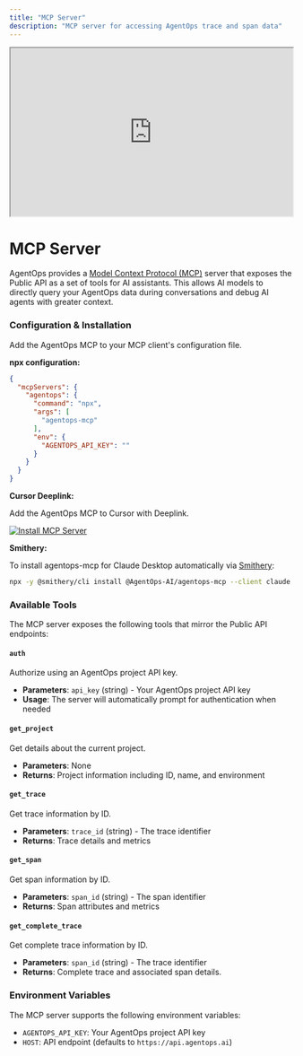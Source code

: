 ```yaml
---
title: "MCP Server"
description: "MCP server for accessing AgentOps trace and span data"
---
```


<iframe
  width="100%"
  height="300"
  src="https://www.youtube.com/embed/lTa3Sk8C4f0?si=3r7GO8N1Csh0P9C5RR"
  title="AgentOps MCP Server"
  allow="accelerometer; autoplay; clipboard-write; encrypted-media; gyroscope; picture-in-picture"
  allowFullScreen
></iframe>

# MCP Server

AgentOps provides a [Model Context Protocol (MCP)](https://modelcontextprotocol.io/) server that exposes the Public API as a set of tools for AI assistants. This allows AI models to directly query your AgentOps data during conversations and debug AI agents with greater context.

### Configuration & Installation

Add the AgentOps MCP to your MCP client's configuration file.

**npx configuration:**
```json
{
  "mcpServers": {
    "agentops": {
      "command": "npx",
      "args": [
        "agentops-mcp"
      ],
      "env": {
        "AGENTOPS_API_KEY": ""
      }
    }
  }
}
```

**Cursor Deeplink:**

Add the AgentOps MCP to Cursor with Deeplink.

[![Install MCP Server](https://cursor.com/deeplink/mcp-install-dark.svg)](https://cursor.com/install-mcp?name=agentops&config=eyJjb21tYW5kIjoibnB4IGFnZW50b3BzLW1jcCIsImVudiI6eyJBR0VOVE9QU19BUElfS0VZIjoiIn19)

**Smithery:**

To install agentops-mcp for Claude Desktop automatically via [Smithery](https://smithery.ai/server/@AgentOps-AI/agentops-mcp):

```bash
npx -y @smithery/cli install @AgentOps-AI/agentops-mcp --client claude
```

### Available Tools

The MCP server exposes the following tools that mirror the Public API endpoints:

#### `auth`
Authorize using an AgentOps project API key.
- **Parameters**: `api_key` (string) - Your AgentOps project API key
- **Usage**: The server will automatically prompt for authentication when needed

#### `get_project`
Get details about the current project.
- **Parameters**: None
- **Returns**: Project information including ID, name, and environment

#### `get_trace`
Get trace information by ID.
- **Parameters**: `trace_id` (string) - The trace identifier
- **Returns**: Trace details and metrics

#### `get_span`
Get span information by ID.
- **Parameters**: `span_id` (string) - The span identifier
- **Returns**: Span attributes and metrics

#### `get_complete_trace`
Get complete trace information by ID.
- **Parameters**: `span_id` (string) - The trace identifier
- **Returns**: Complete trace and associated span details.

### Environment Variables

The MCP server supports the following environment variables:

- `AGENTOPS_API_KEY`: Your AgentOps project API key
- `HOST`: API endpoint (defaults to `https://api.agentops.ai`)
